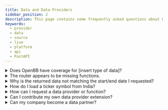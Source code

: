 ```yaml
---
title: Data and Data Providers
sidebar_position: 2
description: This page contains some frequently asked questions about OpenBB data and providers.
keywords:
  - provider
  - data
  - source
  - live
  - platform
  - api
  - FastAPI
---
```



<HeadTitle title="Data Providers FAQ - FAQs | OpenBB Platform Docs" />

<details>
<summary mdxType="summary">Does OpenBB have coverage for [insert type of data]?</summary>

Equity market coverage will vary by provider and subscription status with them. It is common for free tiers to be US-listings only.

You can find all data models [here](/platform/data_models), or the [Reference](/platform/reference) page of endpoints.

If the type of data you are looking for is not listed there, send us a [feature request](https://openbb.co/request-a-feature) telling us about your use case.

</details>

<details>
<summary mdxType="summary">The router appears to be missing functions.</summary>

The router populates itself from the installed extensions.

For example, if the Technical Analysis extension is not installed, the `obb.technical` router path will not be present.

The same applies to data extensions. If a provider module is not installed, it will not be displayed as a choice.

If you have just installed a new extension, the Python interface may need to be rebuilt. This can be triggered manually with:

```python
import openbb
openbb.build()
exit()
```

:::tip
Install all toolkits and data providers with:

```bash
pip install "openbb[all]"
```

or by cloning the GitHub repo, from the `/openbb_platform/` folder:

```bash
python dev_install.py -e
```

The nightly PyPI distribution is another way to install everything, and to be on the bleeding edge of development:

```bash
pip install openbb-nightly
```

:::

</details>

<details>
<summary mdxType="summary">Why is the returned data not matching the start/end date I requested?</summary>

The provider may not have data from the requested period, in which case the data will be what they return. For example, `provider='yfinance'` at one-minute intervals will not return beyond one week ago.

Another reason could be the data entitlements of your API key. Check the provider's website to know what data coverage to expect.

If there is technical problem with a provider or function, please check [GitHub](https://github.com/OpenBB-finance/OpenBBTerminal/issues/new/choose) and raise an issue if one does not already exist.

Or, send us an [email](mailto:support@openbb.co) with the details, your system configuration, the syntax used, and any error messages that are raised.

</details>

<details>
<summary mdxType="summary">How do I load a ticker symbol from India?</summary>

Ticker symbols listed on exchanges outside of the US will have a suffix attached, for example, Rico Auto Industries Limited:

```python
from openbb import obb
data = obb.equity.price.historical("ricoauto.ns", provider="fmp")
```

The precise naming convention will differ by source, it's best to reference each source's own documentation for conventions.

</details>

<details>
<summary mdxType="summary">How can I request a data provider or function?</summary>

Please [request a feature](https://openbb.co/request-a-feature), tell us about your use case.

</details>

<details>
<summary mdxType="summary">Can I contribute my own data provider extension?</summary>

Yes! Please take a look at our [Development](/platform/developer_guide/contributing) pages for more information.

</details>

<details>
<summary mdxType="summary">Can my company become a data partner?</summary>

Yes! Please visit our website [here](https://openbb.co/use-cases/data-vendors) and fill out the form.

</details>
